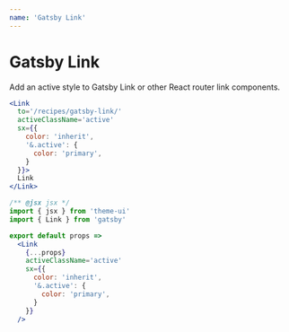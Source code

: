 ```yaml
---
name: 'Gatsby Link'
---
```


# Gatsby Link

Add an active style to Gatsby Link or other React router link components.

```jsx live
<Link
  to='/recipes/gatsby-link/'
  activeClassName='active'
  sx={{
    color: 'inherit',
    '&.active': {
      color: 'primary',
    }
  }}>
  Link
</Link>
```

```jsx
/** @jsx jsx */
import { jsx } from 'theme-ui'
import { Link } from 'gatsby'

export default props =>
  <Link
    {...props}
    activeClassName='active'
    sx={{
      color: 'inherit',
      '&.active': {
        color: 'primary',
      }
    }}
  />
```
